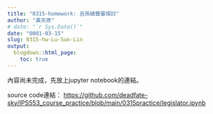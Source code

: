 ```yaml
---
title: "0315-homework: 呂孫綾聲量探討"
author: "黃天原"
# date: "`r Sys.Date()`"
date: "0001-03-15"
slug: 0315-hw-Lu-Sun-Lin
output:
  blogdown::html_page:
    toc: true
---
```

內容尚未完成，先放上jupyter notebook的連結。

source code連結： <https://github.com/deadfate-sky/IPS553_course_practice/blob/main/0315practice/legislator.ipynb>


